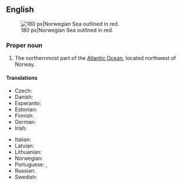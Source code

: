 ==English==
{{wikipedia}}
[[File:Europäisches Nordmeer mit Grenzen.png|thumb|right|180 px|Norwegian Sea outlined in red.]]

===Proper noun===
{{en-proper noun|head=[[Norwegian]] [[sea|Sea]]}}

# The northernmost part of the [[Atlantic Ocean]], located northwest of Norway.

====Translations====
{{trans-top|part of the Atlantic}}
* Czech: {{t+|cs|Norské moře|n}}
* Danish: {{t|da|Norskehavet|n}}
* Esperanto: {{t|eo|Norvega Maro}}
* Estonian: {{t|et|Norra meri}}
* Finnish: {{t|fi|Norjanmeri}}
* German: {{t+|de|Europäisches Nordmeer|n}}
* Irish: {{t|ga|an Mhuir Ioruach|f}}
{{trans-mid}}
* Italian: {{t|it|Mar di Norvegia}}
* Latvian: {{t|lv|Norvēģu jūra}}
* Lithuanian: {{t|lt|Norvegijos jūra}}
* Norwegian: {{t|no|Norskehavet|n}}
* Portuguese: {{t|pt|Mar da Noruega|m}}, {{t|pt|Mar Norueguês|m}}
* Russian: {{t|ru|Норве́жское мо́ре|n}}
* Swedish: {{t|sv|Norska havet|n}}
{{trans-bottom}}

{{topics|en|Seas}}